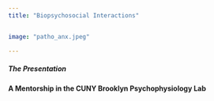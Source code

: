 ```yaml
---
title: "Biopsychosocial Interactions"


image: "patho_anx.jpeg"

---
```




##### The  Presentation

#### A Mentorship in the CUNY Brooklyn Psychophysiology Lab


